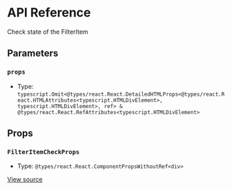 # API Reference

Check state of the FilterItem

## Parameters

### `props`

- Type: `typescript.Omit<@types/react.React.DetailedHTMLProps<@types/react.React.HTMLAttributes<typescript.HTMLDivElement>, typescript.HTMLDivElement>, ref> & @types/react.React.RefAttributes<typescript.HTMLDivElement>`

## Props

### `FilterItemCheckProps`

- Type: `@types/react.React.ComponentPropsWithoutRef<div>`

[View source](https://github.com/vtex/shoreline/blob/2a0548342/packages/components/src/filter/filter-item-check.tsx#L9)
